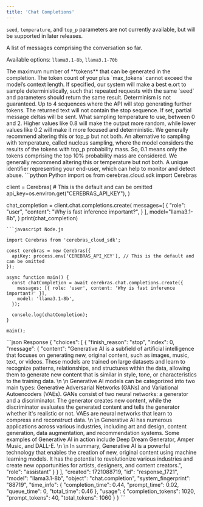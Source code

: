 ```yaml
---
title: 'Chat Completions'
---
```


<Note>`seed`, `temperature`, and `top_p` parameters are not currently available, but will be supported in later releases.</Note>

<ParamField path="messages" type="object[]" required="true">
A list of messages comprising the conversation so far.
</ParamField>

<ParamField path="model" type="enum<string>
">
Available options: `llama3.1-8b`, `llama3.1-70b` 
</ParamField>

<ParamField path="max_tokens" type="integer | null">
The maximum number of **tokens** that can be generated in the completion. The token count of your plus `max_tokens` cannot exceed the model’s context length.
</ParamField>

<ParamField path="seed" type="integer | null">
If specified, our system will make a best e.ort to sample deterministically, such that repeated requests with the same `seed` and parameters should return the same result. Determinism is not guaranteed.
</ParamField>

<ParamField path="stop" type="string | null">
Up to 4 sequences where the API will stop generating further tokens. The returned text will not contain the stop sequence.
</ParamField>

<ParamField path="stream" type="bollean | null">
If set, partial message deltas will be sent.
</ParamField>

<ParamField path="temperature" type="number | null">
What sampling temperature to use, between 0 and 2. Higher values like 0.8 will make the output more random, while lower values like 0.2 will make it more focused and deterministic. We generally recommend altering this or top_p but not both.
</ParamField>

<ParamField path="top_p" type="number | null">
An alternative to sampling with temperature, called nucleus sampling, where the model considers the results of the tokens with top_p probability mass. So, 0.1 means only the tokens comprising the top 10% probability mass are considered. We generally recommend altering this or temperature but not both.
</ParamField>

<ParamField path="user" type="string | null">
A unique identifier representing your end-user, which can help to monitor and detect abuse.
</ParamField>




<RequestExample>
```python Python
import os
from cerebras.cloud.sdk import Cerebras
 
client = Cerebras(
    # This is the default and can be omitted
    api_key=os.environ.get("CEREBRAS_API_KEY"),
)
 
chat_completion = client.chat.completions.create(
    messages=[
        {
            "role": "user",
            "content": "Why is fast inference important?",
        }
    ],
    model="llama3.1-8b",
)
print(chat_completion)
```
```javascript Node.js

import Cerebras from 'cerebras_cloud_sdk';
 
const cerebras = new Cerebras({
  apiKey: process.env['CEREBRAS_API_KEY'], // This is the default and can be omitted
});
 
async function main() {
  const chatCompletion = await cerebras.chat.completions.create({
    messages: [{ role: 'user', content: 'Why is fast inference important?' }],
    model: 'llama3.1-8b',
  });
 
  console.log(chatCompletion);
}
 
main();
```
</RequestExample>

<ResponseExample>
```json Response
{
  "choices": [
    {
      "finish_reason": "stop",
      "index": 0,
      "message": {
        "content": "Generative AI is a subfield of artificial intelligence that focuses on generating new, original content, such as images, music, text, or videos. These models are trained on large datasets and learn to recognize patterns, relationships, and structures within the data, allowing them to generate new content that is similar in style, tone, or characteristics to the training data. \n \n Generative AI models can be categorized into two main types: Generative Adversarial Networks (GANs) and Variational Autoencoders (VAEs). GANs consist of two neural networks: a generator and a discriminator. The generator creates new content, while the discriminator evaluates the generated content and tells the generator whether it's realistic or not. VAEs are neural networks that learn to compress and reconstruct data. \n \n Generative AI has numerous applications across various industries, including art and design, content generation, data augmentation, and recommendation systems. Some examples of Generative AI in action include Deep Dream Generator, Amper Music, and DALL-E. \n \n In summary, Generative AI is a powerful technology that enables the creation of new, original content using machine learning models. It has the potential to revolutionize various industries and create new opportunities for artists, designers, and content creators.",
        "role": "assistant"
      }
    }
  ],
  "created": 1721088719,
  "id": "response_1721",
  "model": "llama3.1-8b",
  "object": "chat.completion",
  "system_fingerprint": "88719",
  "time_info": {
    "completion_time": 0.44,
    "prompt_time": 0.02,
    "queue_time": 0,
    "total_time": 0.46
  },
  "usage": {
    "completion_tokens": 1020,
    "prompt_tokens": 40,
    "total_tokens": 1060
  }
}
```
</ResponseExample> 